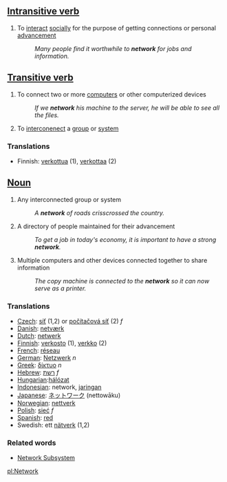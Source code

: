 ==[[Intransitive verb]]==

# To [[interact]] [[social]]ly for the purpose of getting connections or personal [[advance]]ment
#:''Many people find it worthwhile to '''network''' for jobs and information.''

==[[Transitive verb]]==
# To connect two or more [[computer]]s or other computerized devices
#:''If we '''network''' his machine to the server, he will be able to see all the files.''
# To [[interconenect]] a [[group]] or [[system]]

===Translations===
*Finnish: [[verkottua]] (1), [[verkottaa]] (2)

==[[Noun]]==
# Any interconnected group or system
#:''A '''network''' of roads crisscrossed the country.''
# A directory of people maintained for their advancement
#:''To get a job in today's economy, it is important to have a strong '''network'''.''
# Multiple computers and other devices connected together to share information
#:''The copy machine is connected to the '''network''' so it can now serve as a printer.''

===Translations===

*[[Czech]]: [[síť]] (1,2) or [[počítačová síť]] (2) ''f''
*[[Danish]]: [[netværk]]
*[[Dutch]]: [[netwerk]]
*[[Finnish]]: [[verkosto]] (1), [[verkko]] (2)
*[[French]]: [[réseau]]
*[[German]]: [[Netzwerk]] ''n''
*[[Greek]]: [[δίκτυο]] ''n''
*[[Hebrew]]: [[רשת]] ''f''
*[[Hungarian]]:[[hálózat]]
*[[Indonesian]]: network, [[jaring]]an
*[[Japanese]]: [[ネットワーク]] (nettowāku)
*[[Norwegian]]: [[nettverk]]
*[[Polish]]: [[sieć]] ''f''
*[[Spanish]]: [[red]]
*Swedish: ett [[nätverk]] (1,2)

===Related words===

*[[Network Subsystem]]

[[pl:Network]]